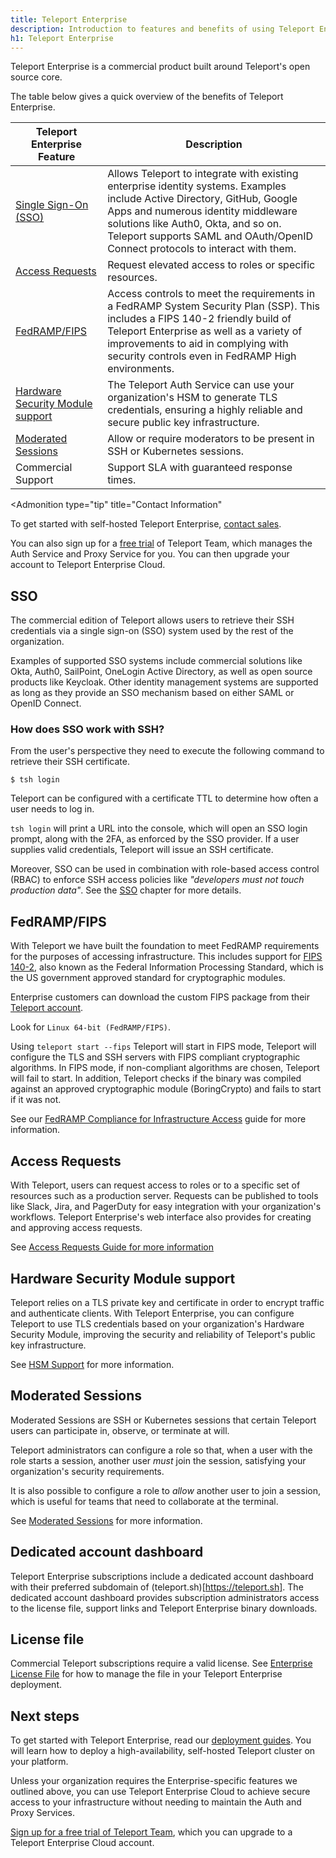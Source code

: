 ```yaml
---
title: Teleport Enterprise
description: Introduction to features and benefits of using Teleport Enterprise. Why upgrade to Teleport Enterprise?
h1: Teleport Enterprise
---
```


Teleport Enterprise is a commercial product built around Teleport's open source
core.

The table below gives a quick overview of the benefits of Teleport Enterprise.

| Teleport Enterprise Feature | Description |
| - | - |
| [Single Sign-On (SSO)](#sso) | Allows Teleport to integrate with existing enterprise identity systems. Examples include Active Directory, GitHub, Google Apps and numerous identity middleware solutions like Auth0, Okta, and so on. Teleport supports SAML and OAuth/OpenID Connect protocols to interact with them. |
| [Access Requests](../../access-controls/access-requests.mdx) | Request elevated access to roles or specific resources. |
| [FedRAMP/FIPS](#fedrampfips) | Access controls to meet the requirements in a FedRAMP System Security Plan (SSP). This includes a FIPS 140-2 friendly build of Teleport Enterprise as well as a variety of improvements to aid in complying with security controls even in FedRAMP High environments. |
| [Hardware Security Module support](./hsm.mdx)|The Teleport Auth Service can use your organization's HSM to generate TLS credentials, ensuring a highly reliable and secure public key infrastructure.|
| [Moderated Sessions](../../access-controls/guides/moderated-sessions.mdx)|Allow or require moderators to be present in SSH or Kubernetes sessions.|
| Commercial Support | Support SLA with guaranteed response times. |

<Admonition
  type="tip"
  title="Contact Information"
>

  To get started with self-hosted Teleport Enterprise, [contact
  sales](https://goteleport.com/signup/enterprise/).

  You can also sign up for a [free trial](https://goteleport.com/signup) of
  Teleport Team, which manages the Auth Service and Proxy Service for you. You
  can then upgrade your account to Teleport Enterprise Cloud.

</Admonition>

## SSO

The commercial edition of Teleport allows users to retrieve their SSH
credentials via a single sign-on (SSO) system used by the rest of the organization.

Examples of supported SSO systems include commercial solutions like Okta,
Auth0, SailPoint, OneLogin Active Directory, as well as open source products like Keycloak.
Other identity management systems are supported as long as they provide an
SSO mechanism based on either SAML or OpenID Connect.

### How does SSO work with SSH?

From the user's perspective they need to execute the following command to retrieve their SSH certificate.

```code
$ tsh login
```

Teleport can be configured with a certificate TTL to determine how often a user needs to log in.

`tsh login` will print a URL into the console, which will open an SSO login
prompt, along with the 2FA, as enforced by the SSO provider. If a user supplies
valid credentials, Teleport will issue an SSH certificate.

Moreover, SSO can be used in combination with role-based access control (RBAC)
to enforce SSH access policies like *"developers must not touch production data"*.
See the [SSO](../../access-controls/sso.mdx) chapter for more details.

## FedRAMP/FIPS

With Teleport we have built the foundation to meet FedRAMP requirements for the purposes of accessing infrastructure. This includes support for [FIPS 140-2](https://en.wikipedia.org/wiki/FIPS\_140-2), also known as the Federal Information Processing Standard, which is the US government approved standard for cryptographic modules.

Enterprise customers can download the custom FIPS package from their [Teleport account](https://teleport.sh).

Look for `Linux 64-bit (FedRAMP/FIPS)`.

Using `teleport start --fips` Teleport will start in FIPS mode, Teleport will
configure the TLS and SSH servers with FIPS compliant cryptographic algorithms.
In FIPS mode, if non-compliant algorithms are chosen, Teleport will fail to start.
In addition, Teleport checks if the binary was compiled against an approved
cryptographic module (BoringCrypto) and fails to start if it was not.

See our [FedRAMP Compliance for Infrastructure Access](../../access-controls/compliance-frameworks/fedramp.mdx) guide for more information.

## Access Requests

With Teleport, users can request access to roles or to a specific set of resources
such as a production server. Requests can be published to tools like Slack, Jira,
and PagerDuty for easy integration with your organization's workflows. Teleport
Enterprise's web interface also provides for creating and approving access requests.

See [Access Requests Guide for more
information](../../access-controls/access-requests.mdx)

## Hardware Security Module support

Teleport relies on a TLS private key and certificate in order to encrypt traffic
and authenticate clients. With Teleport Enterprise, you can configure Teleport
to use TLS credentials based on your organization's Hardware Security Module,
improving the security and reliability of Teleport's public key infrastructure.

See [HSM Support](./hsm.mdx) for more information.

## Moderated Sessions

Moderated Sessions are SSH or Kubernetes sessions that certain Teleport users
can participate in, observe, or terminate at will. 

Teleport administrators can configure a role so that, when a user with the role
starts a session, another user *must* join the session, satisfying your
organization's security requirements.

It is also possible to configure a role to *allow* another user to join a
session, which is useful for teams that need to collaborate at the terminal.

See [Moderated Sessions](../../access-controls/guides/moderated-sessions.mdx) for more information.

## Dedicated account dashboard

Teleport Enterprise subscriptions include a dedicated account dashboard with their preferred
subdomain of (teleport.sh)[https://teleport.sh]. The dedicated account dashboard provides
subscription administrators access to the license file, support links and Teleport Enterprise binary downloads.

## License file

Commercial Teleport subscriptions require a valid license. See [Enterprise License File](./license.mdx) for how to manage the file in your Teleport Enterprise deployment.

## Next steps

To get started with Teleport Enterprise, read our [deployment
guides](../../deploy-a-cluster/introduction.mdx). You will learn how to deploy a
high-availability, self-hosted Teleport cluster on your platform.

Unless your organization requires the Enterprise-specific features we outlined
above, you can use Teleport Enterprise Cloud to achieve secure access to your
infrastructure without needing to maintain the Auth and Proxy Services. 

[Sign up for a free trial of Teleport Team](https://goteleport.com/signup/),
which you can upgrade to a Teleport Enterprise Cloud account.
